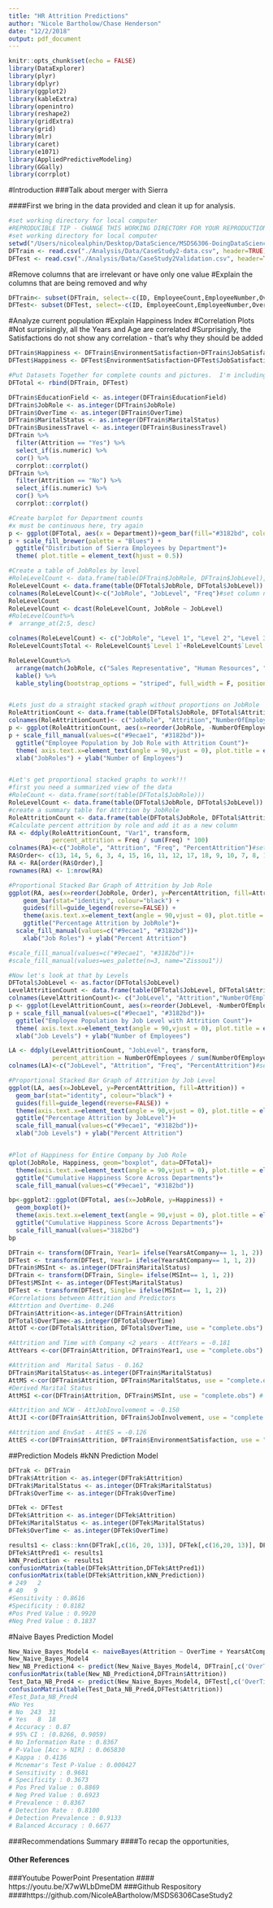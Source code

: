 ```yaml
---
title: "HR Attrition Predictions"
author: "Nicole Bartholow/Chase Henderson"
date: "12/2/2018"
output: pdf_document
---
```


```r
knitr::opts_chunk$set(echo = FALSE)
library(DataExplorer)
library(plyr)
library(dplyr)
library(ggplot2)
library(kableExtra)
library(openintro)
library(reshape2)
library(gridExtra)
library(grid)
library(mlr)
library(caret)
library(e1071)
library(AppliedPredictiveModeling)
library(GGally)
library(corrplot)
```

#Introduction
###Talk about merger with Sierra

</p>


####First we bring in the data provided and clean it up for analysis.  
```r
#set working directory for local computer
#REPRODUCIBLE TIP - CHANGE THIS WORKING DIRECTORY FOR YOUR REPRODUCTION ENVIRONMENT
#set working directory for local computer
setwd("/Users/nicolealphin/Desktop/DataScience/MSDS6306-DoingDataScience/HW/CaseStudy2")
DFTrain <- read.csv("./Analysis/Data/CaseStudy2-data.csv", header=TRUE) #import HR Data into DFTrain dataframe
DFTest <- read.csv("./Analysis/Data/CaseStudy2Validation.csv", header=TRUE) #import HR Validation Set into DFVal dataframe
```

#Remove columns that are irrelevant or have only one value
#Explain the columns that are being removed and why
```r
DFTrain<- subset(DFTrain, select=-c(ID, EmployeeCount,EmployeeNumber,Over18,StandardHours, Rand ))
DFTest<- subset(DFTest, select=-c(ID, EmployeeCount,EmployeeNumber,Over18,StandardHours, Rand ))
```

#Analyze current population
#Explain Happiness Index
#Correlation Plots
#Not surprisingly, all the Years and Age are correlated
#Surprisingly, the Satisfactions do not show any correlation - that's why they should be added
```r
DFTrain$Happiness <- DFTrain$EnvironmentSatisfaction+DFTrain$JobSatisfaction+DFTrain$RelationshipSatisfaction+DFTrain$WorkLifeBalance 
DFTest$Happiness <- DFTest$EnvironmentSatisfaction+DFTest$JobSatisfaction+DFTest$RelationshipSatisfaction+DFTest$WorkLifeBalance 

#Put Datasets Together for complete counts and pictures.  I'm including these in the entire picture with Attrition information because we have it.
DFTotal <- rbind(DFTrain, DFTest)

DFTrain$EducationField <- as.integer(DFTrain$EducationField)
DFTrain$JobRole <- as.integer(DFTrain$JobRole)
DFTrain$OverTime <- as.integer(DFTrain$OverTime)
DFTrain$MaritalStatus <- as.integer(DFTrain$MaritalStatus)
DFTrain$BusinessTravel <- as.integer(DFTrain$BusinessTravel)
DFTrain %>%
  filter(Attrition == "Yes") %>%
  select_if(is.numeric) %>%
  cor() %>%
  corrplot::corrplot()
DFTrain %>%
  filter(Attrition == "No") %>%
  select_if(is.numeric) %>%
  cor() %>%
  corrplot::corrplot()

#Create barplot for Department counts
#x must be continuous here, try again
p <- ggplot(DFTotal, aes(x = Department))+geom_bar(fill="#3182bd", colour="black")
p + scale_fill_brewer(palette = "Blues") + 
  ggtitle("Distribution of Sierra Employees by Department")+ 
  theme( plot.title = element_text(hjust = 0.5))

#Create a table of JobRoles by level
#RoleLevelCount <- data.frame(table(DFTrain$JobRole, DFTrain$JobLevel), decreasing=TRUE)
RoleLevelCount <- data.frame(table(DFTotal$JobRole, DFTotal$JobLevel))
colnames(RoleLevelCount)<-c("JobRole", "JobLevel", "Freq")#set column names to improve readability
RoleLevelCount
RoleLevelCount <- dcast(RoleLevelCount, JobRole ~ JobLevel)
#RoleLevelCount%>%
#  arrange_at(2:5, desc)

colnames(RoleLevelCount) <- c("JobRole", "Level 1", "Level 2", "Level 3", "Level 4", "Level 5")
RoleLevelCount$Total <- RoleLevelCount$`Level 1`+RoleLevelCount$`Level 2`+RoleLevelCount$`Level 3`+RoleLevelCount$`Level 4`+RoleLevelCount$`Level 5`

RoleLevelCount%>%
  arrange(match(JobRole, c("Sales Representative", "Human Resources", "Laboratory Technician", "Research Scientist", "Sales Executive", "Manufacturing Director", "Healthcare Representative", "Research Director", "Manager")))%>%
  kable() %>%
  kable_styling(bootstrap_options = "striped", full_width = F, position = "left")


#Lets just do a straight stacked graph without proportions on JobRole
RoleAttritionCount <- data.frame(table(DFTotal$JobRole, DFTotal$Attrition))
colnames(RoleAttritionCount)<- c("JobRole", "Attrition","NumberOfEmployees")
p <- ggplot(RoleAttritionCount, aes(x=reorder(JobRole, -NumberOfEmployees), y=NumberOfEmployees, fill=Attrition))+geom_bar(stat="identity", colour="black")
p + scale_fill_manual(values=c("#9ecae1", "#3182bd"))+
  ggtitle("Employee Population by Job Role with Attrition Count")+ 
  theme( axis.text.x=element_text(angle = 90,vjust = 0), plot.title = element_text(hjust = 0.5))+ 
  xlab("JobRoles") + ylab("Number of Employees") 


#Let's get proportional stacked graphs to work!!!
#first you need a summarized view of the data
#RoleCount <- data.frame(sort(table(DFTotal$JobRole))) 
RoleLevelCount <- data.frame(table(DFTotal$JobRole, DFTotal$JobLevel))
#create a summary table for Attrtion by JobRole
RoleAttritionCount <- data.frame(table(DFTotal$JobRole, DFTotal$Attrition))
#Calculate percent attrition by role and add it as a new column
RA <- ddply(RoleAttritionCount, "Var1", transform,
            percent_attrition = Freq / sum(Freq) * 100)
colnames(RA)<-c("JobRole", "Attrition", "Freq", "PercentAttrition")#set column names to improve readability
RA$Order<- c(13, 14, 5, 6, 3, 4, 15, 16, 11, 12, 17, 18, 9, 10, 7, 8, 1, 2)
RA <- RA[order(RA$Order),]
rownames(RA) <- 1:nrow(RA)

#Proportional Stacked Bar Graph of Attrition by Job Role
ggplot(RA, aes(x=reorder(JobRole, Order), y=PercentAttrition, fill=Attrition)) +
    geom_bar(stat="identity", colour="black") +
    guides(fill=guide_legend(reverse=FALSE)) + 
    theme(axis.text.x=element_text(angle = 90,vjust = 0), plot.title = element_text(hjust = 0.5))+ 
    ggtitle("Percentage Attrition by JobRole")+
  scale_fill_manual(values=c("#9ecae1", "#3182bd"))+ 
    xlab("Job Roles") + ylab("Percent Attrition") 

#scale_fill_manual(values=c("#9ecae1", "#3182bd"))+ 
#scale_fill_manual(values=wes_palette(n=3, name="Zissou1"))

#Now let's look at that by Levels
DFTotal$JobLevel <- as.factor(DFTotal$JobLevel)
LevelAttritionCount <- data.frame(table(DFTotal$JobLevel, DFTotal$Attrition))
colnames(LevelAttritionCount)<- c("JobLevel", "Attrition","NumberOfEmployees")
p <- ggplot(LevelAttritionCount, aes(x=reorder(JobLevel, -NumberOfEmployees), y=NumberOfEmployees, fill=Attrition))+geom_bar(stat="identity", colour="black")
p + scale_fill_manual(values=c("#9ecae1", "#3182bd"))+
  ggtitle("Employee Population by Job Level with Attrition Count")+ 
  theme( axis.text.x=element_text(angle = 90,vjust = 0), plot.title = element_text(hjust = 0.5))+ 
  xlab("Job Levels") + ylab("Number of Employees") 

LA <- ddply(LevelAttritionCount, "JobLevel", transform,
            percent_attrition = NumberOfEmployees / sum(NumberOfEmployees) * 100)
colnames(LA)<-c("JobLevel", "Attrition", "Freq", "PercentAttrition")#set column names to improve readability

#Proportional Stacked Bar Graph of Attrition by Job Level
ggplot(LA, aes(x=JobLevel, y=PercentAttrition, fill=Attrition)) +
  geom_bar(stat="identity", colour="black") +
  guides(fill=guide_legend(reverse=FALSE)) + 
  theme(axis.text.x=element_text(angle = 90,vjust = 0), plot.title = element_text(hjust = 0.5))+ 
  ggtitle("Percentage Attrition by JobLevel")+
  scale_fill_manual(values=c("#9ecae1", "#3182bd"))+ 
  xlab("Job Levels") + ylab("Percent Attrition") 


#Plot of Happiness for Entire Company by Job Role
qplot(JobRole, Happiness, geom="boxplot", data=DFTotal)+ 
  theme(axis.text.x=element_text(angle = 90,vjust = 0), plot.title = element_text(hjust = 0.5))+ 
  ggtitle("Cumulative Happiness Score Across Departments")+
  scale_fill_manual(values=c("#9ecae1", "#3182bd"))

bp<-ggplot2::ggplot(DFTotal, aes(x=JobRole, y=Happiness)) +
  geom_boxplot()+ 
  theme(axis.text.x=element_text(angle = 90,vjust = 0), plot.title = element_text(hjust = 0.5))+ 
  ggtitle("Cumulative Happiness Score Across Departments")+
  scale_fill_manual(values="3182bd")
bp
```

```r
DFTrain <- transform(DFTrain, Year1= ifelse(YearsAtCompany== 1, 1, 2))
DFTest <- transform(DFTest, Year1= ifelse(YearsAtCompany== 1, 1, 2))
DFTrain$MSInt <- as.integer(DFTrain$MaritalStatus)
DFTrain <- transform(DFTrain, Single= ifelse(MSInt== 1, 1, 2))
DFTest$MSInt <- as.integer(DFTest$MaritalStatus)
DFTest <- transform(DFTest, Single= ifelse(MSInt== 1, 1, 2))
#Correlations between Attrition and Predictors 
#Attrtion and Overtime- 0.246
DFTrain$Attrition<-as.integer(DFTrain$Attrition)
DFTotal$OverTime<-as.integer(DFTotal$OverTime)
AttOT <-cor(DFTotal$Attrition, DFTotal$OverTime, use = "complete.obs") 

#Attrition and Time with Company <2 years - AttYears = -0.181
AttYears <-cor(DFTrain$Attrition, DFTrain$Year1, use = "complete.obs") 

#Attrition and  Marital Satus - 0.162
DFTrain$MaritalStatus<-as.integer(DFTrain$MaritalStatus)
AttMS <-cor(DFTrain$Attrition, DFTrain$MaritalStatus, use = "complete.obs") 
#Derived Marital Status
AttMSI <-cor(DFTrain$Attrition, DFTrain$MSInt, use = "complete.obs") # - 0.18

#Attrition and NCW - AttJobInvolvement = -0.150
AttJI <-cor(DFTrain$Attrition, DFTrain$JobInvolvement, use = "complete.obs") 

#Attrition and EnvSat - AttES = -0.126
AttES <-cor(DFTrain$Attrition, DFTrain$EnvironmentSatisfaction, use = "complete.obs") 
```

##Prediction Models
#kNN Prediction Model
```r
DFTrak <- DFTrain
DFTrak$Attrition <- as.integer(DFTrak$Attrition)
DFTrak$MaritalStatus <- as.integer(DFTrak$MaritalStatus)
DFTrak$OverTime <- as.integer(DFTrak$OverTime)

DFTek <- DFTest
DFTek$Attrition <- as.integer(DFTek$Attrition)
DFTek$MaritalStatus <- as.integer(DFTek$MaritalStatus)
DFTek$OverTime <- as.integer(DFTek$OverTime)

results1 <- class::knn(DFTrak[,c(16, 20, 13)], DFTek[,c(16,20, 13)], DFTrak$Attrition, k=7)
DFTek$AttPred1 <- results1
kNN_Prediction <- results1
confusionMatrix(table(DFTek$Attrition,DFTek$AttPred1))
confusionMatrix(table(DFTek$Attrition,kNN_Prediction))
# 249   2
# 40   9
#Sensitivity : 0.8616          
#Specificity : 0.8182          
#Pos Pred Value : 0.9920          
#Neg Pred Value : 0.1837

```


#Naive Bayes Prediction Model
```r
New_Naive_Bayes_Model4 <- naiveBayes(Attrition ~ OverTime + YearsAtCompany + YearsInCurrentRole + YearsWithCurrManager + JobLevel,data = DFTrain)
New_Naive_Bayes_Model4
New_NB_Prediction4 <- predict(New_Naive_Bayes_Model4, DFTrain[,c('OverTime','YearsAtCompany','YearsInCurrentRole','YearsWithCurrManager','JobLevel')])
confusionMatrix(table(New_NB_Prediction4,DFTrain$Attrition))
Test_Data_NB_Pred4 <- predict(New_Naive_Bayes_Model4, DFTest[,c('OverTime','YearsAtCompany','YearsInCurrentRole','YearsWithCurrManager','JobLevel')])
confusionMatrix(table(Test_Data_NB_Pred4,DFTest$Attrition))
#Test_Data_NB_Pred4  
#No Yes
# No  243  31
# Yes   8  18
# Accuracy : 0.87            
# 95% CI : (0.8266, 0.9059)
# No Information Rate : 0.8367          
# P-Value [Acc > NIR] : 0.065830        
# Kappa : 0.4136          
# Mcnemar's Test P-Value : 0.000427        
# Sensitivity : 0.9681          
# Specificity : 0.3673          
# Pos Pred Value : 0.8869          
# Neg Pred Value : 0.6923          
# Prevalence : 0.8367          
# Detection Rate : 0.8100          
# Detection Prevalence : 0.9133          
# Balanced Accuracy : 0.6677
```

###Recommendations Summary
####To recap the opportunities, 



#### Other References 
###Youtube PowerPoint Presentation
#### https://youtu.be/X7wWLbDmeDM
###Github Respository
####https://github.com/NicoleABartholow/MSDS6306CaseStudy2